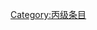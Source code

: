 {{catmore1|[[Wikipedia:中国专题|Wikipedia:中国专题]]}}
{{cat class | topic=中国 | class=丙 }}
{{CategoryTOC}}

[[Category:丙级条目|Category:丙级条目]]